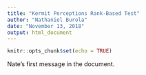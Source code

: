 ```yaml
---
title: "Kermit Perceptions Rank-Based Test"
author: "Nathaniel Burola"
date: "November 13, 2018"
output: html_document
---
```


```r
knitr::opts_chunk$set(echo = TRUE)
```

Nate's first message in the document. 